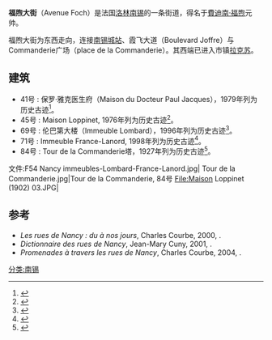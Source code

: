 '''福煦大街'''（Avenue Foch）是法国[[洛林|洛林]][[南锡|南锡]]的一条街道，得名于[[費迪南·福煦|費迪南·福煦]]元帅。

福煦大街为东西走向，连接[[南锡城站|南锡城站]]、霞飞大道（Boulevard Joffre）与Commanderie广场（place de la Commanderie）。其西端已进入市镇[[拉克苏|拉克苏]]。
== 建筑 ==
* 41号 : 保罗·雅克医生府（Maison du Docteur Paul Jacques），1979年列为历史古迹<ref name="PA00106192">{{Base Mérimée| PA00106192}}</ref>。
* 45号 : Maison Loppinet, 1976年列为历史古迹<ref name="PA00106193">{{Base Mérimée| PA00106193}}</ref>。
*69号 : 伦巴第大楼（Immeuble Lombard），1996年列为历史古迹<ref name="PA00106194">{{Base Mérimée| PA00106194}}</ref>。
*71号 : Immeuble France-Lanord, 1998年列为历史古迹<ref name="PA00106195">{{Base Mérimée| PA00106195}}</ref>。
*84号 : Tour de la Commanderie塔，1927年列为历史古迹<ref name="PA00106104">{{Base Mérimée| PA00106104}}</ref>。

<gallery>
文件:F54 Nancy immeubles-Lombard-France-Lanord.jpg|
Tour de la Commanderie.jpg|Tour de la Commanderie, 84号
File:Maison Loppinet (1902) 03.JPG|
</gallery>

== 参考 ==
{{References}}
* ''Les rues de Nancy : du {{s-|XVI|e}} à nos jours'', Charles Courbe, 2000, {{ISBN|2844351654}}.
* ''Dictionnaire des rues de Nancy'', Jean-Mary Cuny, 2001, {{ISBN|2908141078}}.
* ''Promenades à travers les rues de Nancy'', Charles Courbe, 2004, {{ISBN|2844350747}}.
[[分类:南锡|分类:南锡]]